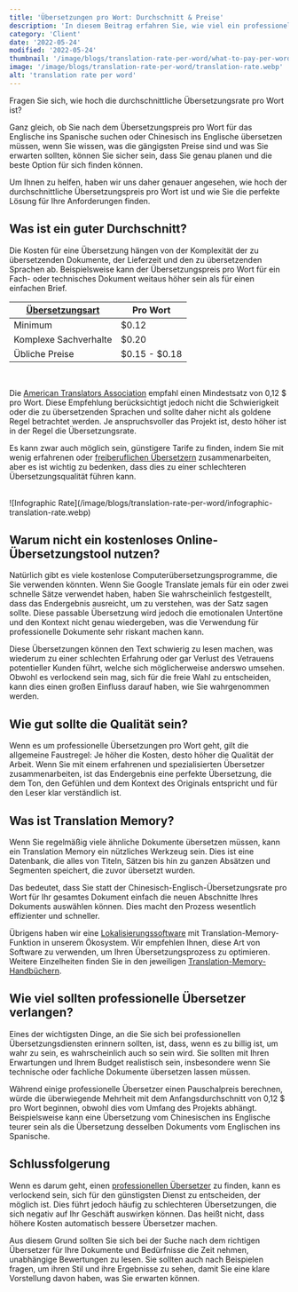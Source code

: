 ```yaml
---
title: 'Übersetzungen pro Wort: Durchschnitt & Preise'
description: 'In diesem Beitrag erfahren Sie, wie viel ein professioneller Übersetzer im Durchschnitt für welche Art von Übersetzungen kostet.'
category: 'Client'
date: '2022-05-24'
modified: '2022-05-24'
thumbnail: '/image/blogs/translation-rate-per-word/what-to-pay-per-word.webp'
image: '/image/blogs/translation-rate-per-word/translation-rate.webp'
alt: 'translation rate per word'
---
```



Fragen Sie sich, wie hoch die durchschnittliche Übersetzungsrate pro Wort ist? 

Ganz gleich, ob Sie nach dem Übersetzungspreis pro Wort für das Englische ins Spanische suchen oder Chinesisch ins Englische übersetzen müssen, wenn Sie wissen, was die gängigsten Preise sind und was Sie erwarten sollten, können Sie sicher sein, dass Sie genau planen und die beste Option für sich finden können.


Um Ihnen zu helfen, haben wir uns daher genauer angesehen, wie hoch der durchschnittliche Übersetzungspreis pro Wort ist und wie Sie die perfekte Lösung für Ihre Anforderungen finden.


## Was ist ein guter Durchschnitt?

Die Kosten für eine Übersetzung hängen von der Komplexität der zu übersetzenden Dokumente, der Lieferzeit und den zu übersetzenden Sprachen ab. Beispielsweise kann der Übersetzungspreis pro Wort für ein Fach- oder technisches Dokument weitaus höher sein als für einen einfachen Brief.

| <a href="/blog/types-of-translation/" title="Übersetzungsart">Übersetzungsart</a>  | Pro Wort        |
|------------------ |---------------  |
| Minimum       | $0.12           |
| Komplexe Sachverhalte    | $0.20           |
| Übliche Preise       | $0.15 - $0.18   |
<br />

Die <a href="https://www.atanet.org/" title="American Translators Association" target="__blank">American Translators Association</a> empfahl einen Mindestsatz von 0,12 $ pro Wort. Diese Empfehlung berücksichtigt jedoch nicht die Schwierigkeit oder die zu übersetzenden Sprachen und sollte daher nicht als goldene Regel betrachtet werden. Je anspruchsvoller das Projekt ist, desto höher ist in der Regel die Übersetzungsrate.

Es kann zwar auch möglich sein, günstigere Tarife zu finden, indem Sie mit wenig erfahrenen oder <a href="/translationjob/" title="freiberuflichen Übersetzern">freiberuflichen Übersetzern</a> zusammenarbeiten, aber es ist wichtig zu bedenken, dass dies zu einer schlechteren Übersetzungsqualität führen kann.

<br />
![Infographic Rate](/image/blogs/translation-rate-per-word/infographic-translation-rate.webp)
<br />

## Warum nicht ein kostenloses Online-Übersetzungstool nutzen?

Natürlich gibt es viele kostenlose Computerübersetzungsprogramme, die Sie verwenden könnten. Wenn Sie Google Translate jemals für ein oder zwei schnelle Sätze verwendet haben, haben Sie wahrscheinlich festgestellt, dass das Endergebnis ausreicht, um zu verstehen, was der Satz sagen sollte. Diese passable Übersetzung wird jedoch die emotionalen Untertöne und den Kontext nicht genau wiedergeben, was die Verwendung für professionelle Dokumente sehr riskant machen kann.

Diese Übersetzungen können den Text schwierig zu lesen machen, was wiederum zu einer schlechten Erfahrung oder gar Verlust des Vetrauens potentieller Kunden führt, welche sich möglicherweise anderswo umsehen. Obwohl es verlockend sein mag, sich für die freie Wahl zu entscheiden, kann dies einen großen Einfluss darauf haben, wie Sie wahrgenommen werden.



## Wie gut sollte die Qualität sein?
Wenn es um professionelle Übersetzungen pro Wort geht, gilt die allgemeine Faustregel: Je höher die Kosten, desto höher die Qualität der Arbeit. Wenn Sie mit einem erfahrenen und spezialisierten Übersetzer zusammenarbeiten, ist das Endergebnis eine perfekte Übersetzung, die dem Ton, den Gefühlen und dem Kontext des Originals entspricht und für den Leser klar verständlich ist.



## Was ist Translation Memory?

Wenn Sie regelmäßig viele ähnliche Dokumente übersetzen müssen, kann ein Translation Memory ein nützliches Werkzeug sein. Dies ist eine Datenbank, die alles von Titeln, Sätzen bis hin zu ganzen Absätzen und Segmenten speichert, die zuvor übersetzt wurden.

Das bedeutet, dass Sie statt der Chinesisch-Englisch-Übersetzungsrate pro Wort für Ihr gesamtes Dokument einfach die neuen Abschnitte Ihres Dokuments auswählen können. Dies macht den Prozess wesentlich effizienter und schneller.


Übrigens haben wir eine <a href="https://locize.com/" target="__blank" title="Lokalisierungssoftware">Lokalisierungssoftware</a> mit Translation-Memory-Funktion in unserem Ökosystem. Wir empfehlen Ihnen, diese Art von Software zu verwenden, um Ihren Übersetzungsprozess zu optimieren. Weitere Einzelheiten finden Sie in den jeweiligen <a href="https://docs.locize.com/whats-inside/translation-memory" target="__blank" title="Translation-Memory-Handbüchern">Translation-Memory-Handbüchern</a>.


## Wie viel sollten professionelle Übersetzer verlangen?

Eines der wichtigsten Dinge, an die Sie sich bei professionellen Übersetzungsdiensten erinnern sollten, ist, dass, wenn es zu billig ist, um wahr zu sein, es wahrscheinlich auch so sein wird. Sie sollten mit Ihren Erwartungen und Ihrem Budget realistisch sein, insbesondere wenn Sie technische oder fachliche Dokumente übersetzen lassen müssen.

Während einige professionelle Übersetzer einen Pauschalpreis berechnen, würde die überwiegende Mehrheit mit dem Anfangsdurchschnitt von 0,12 $ pro Wort beginnen, obwohl dies vom Umfang des Projekts abhängt. Beispielsweise kann eine Übersetzung vom Chinesischen ins Englische teurer sein als die Übersetzung desselben Dokuments vom Englischen ins Spanische.


## Schlussfolgerung
Wenn es darum geht, einen <a href="/translator/" title="professionellen Übersetzer">professionellen Übersetzer</a> zu finden, kann es verlockend sein, sich für den günstigsten Dienst zu entscheiden, der möglich ist. Dies führt jedoch häufig zu schlechteren Übersetzungen, die sich negativ auf Ihr Geschäft auswirken können. Das heißt nicht, dass höhere Kosten automatisch bessere Übersetzer machen.

Aus diesem Grund sollten Sie sich bei der Suche nach dem richtigen Übersetzer für Ihre Dokumente und Bedürfnisse die Zeit nehmen, unabhängige Bewertungen zu lesen. Sie sollten auch nach Beispielen fragen, um ihren Stil und ihre Ergebnisse zu sehen, damit Sie eine klare Vorstellung davon haben, was Sie erwarten können.



